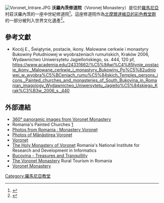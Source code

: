 [[File:Voronet_Intrare.JPG|thumb]]
'''沃羅內茨修道院'''（Voroneț Monastery）是位於[[羅馬尼亞|羅馬尼亞]]村莊沃羅內茨的一座中世紀修道院<ref name="sandberg">{{Cite news|last=Sandberg-Diment|first=Erik|date=June 21, 1998|title=Artistic Route Through Romania|url=https://www.nytimes.com/1998/06/21/travel/artistic-route-through-romania.html|newspaper=New York Times|accessdate=2021-04-14|archive-date=2018-02-19|archive-url=https://web.archive.org/web/20180219090644/http://www.nytimes.com/1998/06/21/travel/artistic-route-through-romania.html|dead-url=no}}</ref>。這座修道院作為[[北摩爾達維亞的彩色教堂群|北摩爾達維亞的彩色教堂群]]的一部分被列入世界文化遺產<ref>{{Cite web|url=https://whc.unesco.org/en/list/598/|title=UNESCO World Heritage List: Churches of Moldavia|website=UNESCO World Heritage Center|access-date=28 November 2013|archive-date=2021-03-02|archive-url=https://web.archive.org/web/20210302045026/https://whc.unesco.org/en/list/598/|dead-url=no}}</ref>。
==參考文獻==
{{reflist}}
*Kocój E., Świątynie, postacie, ikony. Malowane cerkwie i monastyry Bukowiny Południowej w wyobrażeniach rumuńskich, Kraków 2006, Wydawnictwo Uniwersytetu Jagiellońskiego, ss. 444, 120 pf, https://www.academia.edu/24331662/%C5%9Awi%C4%85tynie_postacie_ikony._Malowane_cerkwie_i_monastyry_Bukowiny_Po%C5%82udniowej_w_wyobra%C5%BCeniach_rumu%C5%84skich_Temples_persons_icons._Painted_churches_and_monasteries_of_South_Bukovina_in_Romanian_imagology_Wydawnictwo_Uniwersytetu_Jagiello%C5%84skiego_Krak%C3%B3w_2006_s._440 {{Wayback|url=https://www.academia.edu/24331662/%C5%9Awi%C4%85tynie_postacie_ikony._Malowane_cerkwie_i_monastyry_Bukowiny_Po%C5%82udniowej_w_wyobra%C5%BCeniach_rumu%C5%84skich_Temples_persons_icons._Painted_churches_and_monasteries_of_South_Bukovina_in_Romanian_imagology_Wydawnictwo_Uniwersytetu_Jagiello%C5%84skiego_Krak%C3%B3w_2006_s._440 |date=20191227163518 }}
==外部連結==
{{Commons category|Voroneț monastery}}
* [https://web.archive.org/web/20071202195504/http://www.csvd.ro/panoblog/360-romania/monasteries-of-moldavia/sixtine-chapel-of-the-east-voronet-monastery/ 360° panoramic images from Voroneț Monastery]
* Romania's Painted Churches [http://www.users.cloud9.net/~romania/Churches/voronet.htm] {{Wayback|url=http://www.users.cloud9.net/~romania/Churches/voronet.htm |date=20160303192434 }}
* [http://www.romaniaphotos.ro/2010/01/voronet-monastery.html Photos from Romania : Monastery Voroneț] {{Wayback|url=http://www.romaniaphotos.ro/2010/01/voronet-monastery.html |date=20210209063120 }}
* [http://photos.mavericksonlineden.com/thumbnails.php?album=130 Photos of Mănăstirea Voroneț] {{Wayback|url=http://photos.mavericksonlineden.com/thumbnails.php?album=130 |date=20190612150640 }}
* [https://web.archive.org/web/20070207054108/http://www.romanianmonasteries.org/images/voronet/voronet.html Voroneț]
* [https://web.archive.org/web/20051015124332/http://www.ici.ro/romania/en/turism/m_voronet.html The Holy Monastery of Voroneț] Romania's National Institute for Research and Development in Informatics
* [https://web.archive.org/web/20050910014113/http://www.enzia.com/Pages/Sv2.html Bucovina - Treasures and Tranquillity ]
* [https://web.archive.org/web/20010305222524/http://www.agrotour.ro/manastirea_voronet.htm The Voroneț Monastery] Rural Tourism in Romania
* [http://romania-travelguide.info/index.php?option=com_content&task=view&id=36&Itemid=49 Voroneț Monastery] {{Wayback|url=http://romania-travelguide.info/index.php?option=com_content&task=view&id=36&Itemid=49 |date=20120216031243 }}

[[Category:羅馬尼亞教堂|Category:羅馬尼亞教堂]]